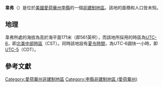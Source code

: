 {{noteTA
|G1=USState
|G2=地名
|G3=Unit
}}
{{Infobox settlement
|official_name            = 韋弗
|native_name = Wever
|settlement_type          = [[非建制地區|非建制地區]]
|image_skyline            = Wever iowa.jpg
|imagesize                = 250px
|image_map                = 
|mapsize                  = 
|pushpin_map              = USA Iowa
|pushpin_label            = 韋弗
|pushpin_label_position   = top
|pushpin_map_caption      = 韋弗在愛荷華州的位置
|subdivision_type         = [[世界政區索引|國家]]
|subdivision_type1        = [[美国州份|州份]]
|subdivision_type2        = [[愛荷華州行政区划|縣]]
|subdivision_name         = [[美国|美国]]
|subdivision_name1        = [[愛荷華州|愛荷華州]]
|subdivision_name2        = [[李縣_(愛荷華州)|李縣]]
|elevation_ft             = 561
|elevation_m              = 171
|area_total_km2           = 
|area_total_sq_mi         = 
|area_land_km2            = 
|area_land_sq_mi          = 
|area_water_km2           = 
|area_water_sq_mi         = 
|population_as_of         = 2010
|population_footnotes     = 
|population_total         = 
|population_metro         = 
|population_density_km2   = auto
|population_density_sq_mi = auto
|timezone                 = [[北美中部时区|北美中部时区]]
|utc_offset               = -6
|coordinates              = {{coord|40|42|38|N|91|13|52|W|display=inline,title}}
| coor_pinpoint           = 
| coordinates_footnotes   = 
|timezone_DST             = CDT
|utc_offset_DST           = -5
|postal_code_type         = [[美國郵區編號|郵區編號]]
|postal_code              = 52658
|area_code                = {{link-en|电话区号319|Area code 319|319}}
|blank_name = [[地名信息系统|GNIS ID]]
|blank_info = 462957<ref name="GNIS">{{cite gnis|462957|Wever}}</ref>
}}
'''韋弗'''（{{lang-en|Wever}}）是位於[[美國|美國]][[愛荷華州|愛荷華州]][[李縣_(愛荷華州)|李縣]]的一個[[非建制地區|非建制地區]]。該地的面積和人口皆未知。

== 地理 ==
韋弗所處的海拔為高於海平面171米（即561英呎），而該地所採用的時區為[[UTC-6|UTC-6]]，即[[北美中部時區|北美中部時區]]（CST）。同時該地設有[[夏令時間|夏令時間]]，為UTC-6調快一小時，即[[UTC-5|UTC-5]]（CDT）。

== 參考文獻 ==
{{reflist}}

{{李縣 (愛荷華州)}}

{{DEFAULTSORT:Wever}}
[[Category:愛荷華州非建制地區|Category:愛荷華州非建制地區]]
[[Category:李縣非建制地區_(愛荷華州)|Category:李縣非建制地區 (愛荷華州)]]

{{Iowa-geo-stub}}